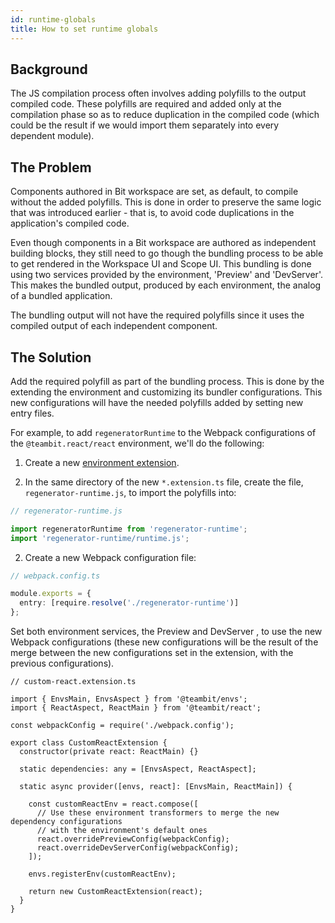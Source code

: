 ```yaml
---
id: runtime-globals
title: How to set runtime globals
---
```


## Background

The JS compilation process often involves adding polyfills to the output compiled code. These polyfills are required and added only at the compilation phase so as to reduce duplication in the compiled code (which could be the result if we would import them separately into every dependent module).

## The Problem

Components authored in Bit workspace are set, as default, to compile without the added polyfills. This is done in order to preserve the same logic that was introduced earlier - that is, to avoid code duplications in the application's compiled code.

Even though components in a Bit workspace are authored as independent building blocks, they still need to go though the bundling process to be able to get rendered in the Workspace UI and Scope UI. This bundling is done using two services provided by the environment, 'Preview' and 'DevServer'. This makes the bundled output, produced by each environment, the analog of a bundled application.

The bundling output will not have the required polyfills since it uses the compiled output of each independent component.

## The Solution

Add the required polyfill as part of the bundling process. This is done by the extending the environment and customizing its bundler configurations. This new configurations will have the needed polyfills added by setting new entry files.

For example, to add `regeneratorRuntime` to the Webpack configurations of the `@teambit.react/react` environment, we'll do the following:

1. Create a new [environment extension](/envs/customizing-env).

2. In the same directory of the new `*.extension.ts` file, create the file, `regenerator-runtime.js`, to import the polyfills into:

```ts
// regenerator-runtime.js

import regeneratorRuntime from 'regenerator-runtime';
import 'regenerator-runtime/runtime.js';
```

2. Create a new Webpack configuration file:

```ts
// webpack.config.ts

module.exports = {
  entry: [require.resolve('./regenerator-runtime')]
};
```

Set both environment services, the Preview and DevServer <!--TODO ['Preview'](/building-with-bit/environments#preview) and ['DevServer'](/building-with-bit/environments#devserver) -->, to use the new Webpack configurations (these new configurations will be the result of the merge between the new configurations set in the extension, with the previous configurations).

```tsx
// custom-react.extension.ts

import { EnvsMain, EnvsAspect } from '@teambit/envs';
import { ReactAspect, ReactMain } from '@teambit/react';

const webpackConfig = require('./webpack.config');

export class CustomReactExtension {
  constructor(private react: ReactMain) {}

  static dependencies: any = [EnvsAspect, ReactAspect];

  static async provider([envs, react]: [EnvsMain, ReactMain]) {

    const customReactEnv = react.compose([
      // Use these environment transformers to merge the new dependency configurations
      // with the environment's default ones
      react.overridePreviewConfig(webpackConfig);
      react.overrideDevServerConfig(webpackConfig);
    ]);

    envs.registerEnv(customReactEnv);

    return new CustomReactExtension(react);
  }
}
```
